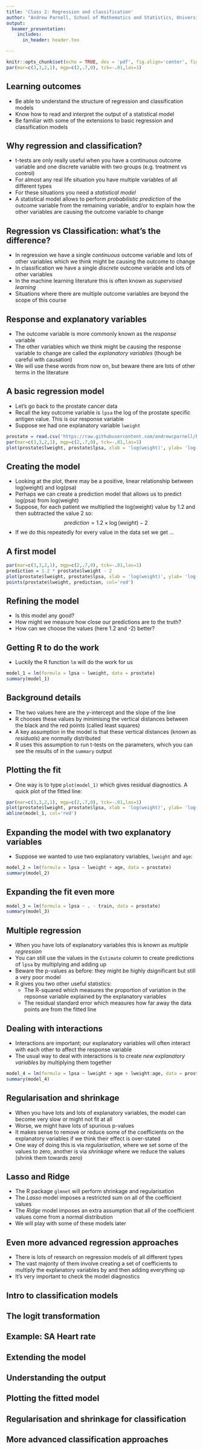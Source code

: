 ```yaml
---
title: 'Class 2: Regression and classification'
author: "Andrew Parnell, School of Mathematics and Statistics, University College Dublin"
output:
  beamer_presentation:
    includes:
      in_header: header.tex

---
```


```r
knitr::opts_chunk$set(echo = TRUE, dev = 'pdf', fig.align='center', fig.width= 5, fig.height=3.5, global.par=TRUE)
par(mar=c(3,3,2,1), mgp=c(2,.7,0), tck=-.01,las=1)
```

## Learning outcomes

- Be able to understand the structure of regression and classification models
- Know how to read and interpret the output of a statistical model
- Be familiar with some of the extensions to basic regression and classification models

## Why regression and classification?

- t-tests are only really useful when you have a continuous outcome variable and one discrete variable with two  groups (e.g. treatment vs control)
- For almost any real life situation you have multiple variables of all different types 
- For these situations you need a _statistical model_
- A statistical model allows to perform _probabilistic prediction_ of the outcome variable from the remaining variable, and/or to explain how the other variables are causing the outcome variable to change

## Regression vs Classification: what’s the difference?

- In regression we have a single _continuous_ outcome variable and lots of other variables which we think might be causing the outcome to change
- In classification we have a single _discrete_ outcome variable and lots of other variables
- In the machine learning literature this is often known as _supervised learning_
- Situations where there are multiple outcome variables are beyond the scope of this course

## Response and explanatory variables

- The outcome variable is more commonly known as the _response_ variable
- The other variables which we think might be causing the response variable to change are called the _explanatory variables_ (though be careful with causation)
- We will use these words from now on, but beware there are lots of other terms in the literature

## A basic regression model

- Let's go back to the prostate cancer data
- Recall the key outcome variable is `lpsa` the log of the prostate specific antigen value. This is our response variable
- Suppose we had one explanatory variable `lweight`
```r
prostate = read.csv('https://raw.githubusercontent.com/andrewcparnell/bio_course/master/code/prostate.csv')
par(mar=c(3,3,2,1), mgp=c(2,.7,0), tck=-.01,las=1)
plot(prostate$lweight, prostate$lpsa, xlab = 'log(weight)', ylab= 'log(psa)')
```

## Creating the model

- Looking at the plot, there may be a positive, linear relationship between log(weight) and log(psa)
- Perhaps we can create a prediction model that allows us to predict log(psa) from log(weight)
- Suppose, for each patient we multiplied the log(weight) value by 1.2 and then subtracted the value 2 so:
$$prediction = 1.2 \times \log(weight) - 2$$
- If we do this repeatedly for every value in the data set we get ...

## A first model

```r
par(mar=c(3,3,2,1), mgp=c(2,.7,0), tck=-.01,las=1)
prediction = 1.2 * prostate$lweight - 2
plot(prostate$lweight, prostate$lpsa, xlab = 'log(weight)', ylab= 'log(psa)')
points(prostate$lweight, prediction, col='red')
```

## Refining the model

- Is this model any good? 
- How might we measure how close our predictions are to the truth? 
- How can we choose the values (here 1.2 and -2) better?

## Getting R to do the work

- Luckily the R function `lm` will do the work for us
```r
model_1 = lm(formula = lpsa ~ lweight, data = prostate)
summary(model_1)
```

## Background details

- The two values here are the $y$-intercept and the slope of the line
- R chooses these values by minimising the vertical distances between the black and the red points (called least squares)
- A key assumption in the model is that these vertical distances (known as _residuals_) are normally distributed
- R uses this assumption to run t-tests on the parameters, which you can see the results of in the `summary` output

## Plotting the fit

- One way is to type `plot(model_1)` which gives residual diagnostics. A quick plot of the fitted line:
```r
par(mar=c(3,3,2,1), mgp=c(2,.7,0), tck=-.01,las=1)
plot(prostate$lweight, prostate$lpsa, xlab = 'log(weight)', ylab= 'log(psa)')
abline(model_1, col='red')
```

## Expanding the model with two explanatory variables

- Suppose we wanted to use two explanatory variables, `lweight` and `age`:
```r
model_2 = lm(formula = lpsa ~ lweight + age, data = prostate)
summary(model_2)
```

## Expanding the fit even more

```r
model_3 = lm(formula = lpsa ~ . - train, data = prostate)
summary(model_3)
```

## Multiple regression

- When you have lots of explanatory variables this is known as _multiple regression_
- You can still use the values in the `Estimate` column to create predictions of `lpsa` by multiplying and adding up
- Beware the p-values as before: they might be highly dsignificant but still a very poor model
- R gives you two other useful statistics: 
    - The R-squared which measures the proportion of variation in the repsonse variable explained by the explanatory variables
    - The residual standard error which measures how far away the data points are from the fitted line

## Dealing with interactions

- Interactions are important; our explanatory variables will often interact with each other to affect the response variable
- The usual way to deal with interactions is to create _new explanatory variables_ by multiplying them together
```r
model_4 = lm(formula = lpsa ~ lweight + age + lweight:age, data = prostate)
summary(model_4)
```

## Regularisation and shrinkage

- When you have lots and lots of explanatory variables, the model can become very slow or might not fit at all
- Worse, we might have lots of spurious p-values
- It makes sense to remove or reduce some of the coefficients on the explanatory variables if we think their effect is over-stated
- One way of doing this is via _regularisation_, where we set some of the values to zero, another is via _shrinkage_ where we reduce the values (shrink them towards zero)

## Lasso and Ridge

- The R package `glmnet` will perform shrinkage and regularisation
- The _Lasso_ model imposes a restricted sum on all of the coefficient values
- The _Ridge_ model imposes an extra assumption that all of the coefficient values come from a normal distribution
- We will play with some of these models later

## Even more advanced regression approaches

- There is lots of research on regression models of all different types
- The vast majority of them involve creating a set of coefficients to multiply the explanatory variables by and then adding everything up
- It's very important to check the model diagnostics

## Intro to classification models
## The logit transformation
## Example: SA Heart rate
## Extending the model
## Understanding the output
## Plotting the fitted model
## Regularisation and shrinkage for classification
## More advanced classification approaches